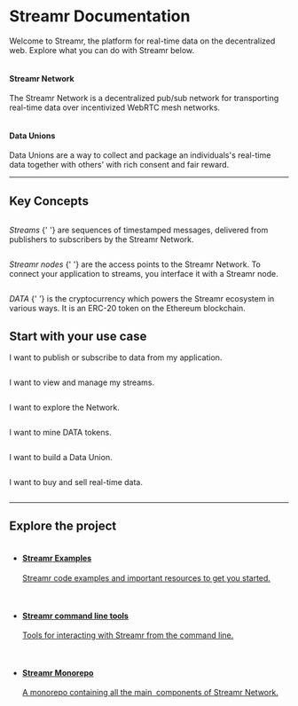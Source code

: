 
# Streamr Documentation
Welcome to Streamr, the platform for real-time data on the decentralized web. Explore what you can do with Streamr below.

<Panels>
    <Link to={docsLinks.streamrNetwork}>
        <ImageWrap>
            <img alt="" src={Ne} srcSet={`${Ne2x} 2x`} />
        </ImageWrap>
        <div>
            <h4>
                Streamr Network
            </h4>
            <p>
                The Streamr Network is a decentralized pub/sub network for transporting
                real-time data over incentivized WebRTC mesh&nbsp;networks.
            </p>
        </div>
    </Link>
    <Link to={docsLinks.dataUnions}>
        <ImageWrap>
            <img alt="" src={Du} srcSet={`${Du2x} 2x`} />
        </ImageWrap>
        <div>
            <h4>
                Data Unions
            </h4>
            <p>
                Data Unions are a way to collect and package an individuals&apos;s real-time
                data together with others&apos; with rich consent and fair&nbsp;reward.
            </p>
        </div>
    </Link>
</Panels>

<hr />

## Key Concepts
<Concept>
    <Link to={docsLinks.streams}>
        <ConceptImageWrap>
            <img src={iconStreams} alt="" />
        </ConceptImageWrap>
        <p>
            <em>Streams</em>
            {' '}
            are sequences of timestamped messages, delivered from publishers to subscribers by the
            Streamr&nbsp;Network.
        </p>
    </Link>
</Concept>
<Concept>
    <Link to={docsLinks.introToStreamrNetwork}>
        <ConceptImageWrap>
            <img src={iconNodes} alt="" />
        </ConceptImageWrap>
        <p>
            <em>Streamr nodes</em>
            {' '}
            are the access points to the Streamr Network. To connect your application to streams,
            you interface it with a Streamr&nbsp;node.
        </p>
    </Link>
</Concept>
<Concept>
    <Link to={docsLinks.dataToken}>
        <ConceptImageWrap>
            <img src={iconDATA} alt="" />
        </ConceptImageWrap>
        <p>
            <em>DATA</em>
            {' '}
            is the cryptocurrency which powers the Streamr ecosystem in various ways. It is an
            ERC-20 token on the Ethereum&nbsp;blockchain.
        </p>
    </Link>
</Concept>

## Start with your use case
<UseCase>
    <Link to={docsLinks.publishAndSubscribe}>
        <p>
            I want to publish or subscribe to data from my&nbsp;application.
        </p>
        <img alt="" src={next} />
    </Link>
</UseCase>
<UseCase>
    <Link to={docsLinks.managingYourStreams}>
        <p>
            I want to view and manage my&nbsp;streams.
        </p>
        <img alt="" src={next} />
    </Link>
</UseCase>
<UseCase>
    <Link to={docsLinks.networkExplorer}>
        <p>
            I want to explore the&nbsp;Network.
        </p>
        <img alt="" src={next} />
    </Link>
</UseCase>
<UseCase>
    <Link to={docsLinks.mining}>
        <p>
            I want to mine DATA&nbsp;tokens.
        </p>
        <img alt="" src={next} />
    </Link>
</UseCase>
<UseCase>
    <Link to={docsLinks.dataUnions}>
        <p>
            I want to build a Data&nbsp;Union.
        </p>
        <img alt="" src={next} />
    </Link>
</UseCase>
<UseCase>
    <Link to={docsLinks.marketplace}>
        <p>
            I want to buy and sell real-time&nbsp;data.
        </p>
        <img alt="" src={next} />
    </Link>
</UseCase>

<hr />

## Explore the project
<Explore>
    <ExploreImageWrap>
        <img alt="" src={devStack} srcSet={`${devStack2x} 2x`} />
    </ExploreImageWrap>
    <ul>
        <li>
            <a href="https://github.com/streamr-dev/examples" rel="noopener noreferrer" target="_blank">
                <div>
                    <h4>
                        Streamr Examples
                    </h4>
                    <p>
                        Streamr code examples and important resources to get you started.
                    </p>
                </div>
                <ExternalLinkWrap>
                    <img src={externalLink} alt="" />
                </ExternalLinkWrap>
            </a>
        </li>
        <li>
            <a href="https://github.com/streamr-dev/network-monorepo/tree/main/packages/cli-tools" rel="noopener noreferrer" target="_blank">
                <div>
                    <h4>
                        Streamr command line tools
                    </h4>
                    <p>
                        Tools for interacting with Streamr from the command line.
                    </p>
                </div>
                <ExternalLinkWrap>
                    <img src={externalLink} alt="" />
                </ExternalLinkWrap>
            </a>
        </li>
        <li>
            <a href="https://github.com/streamr-dev/network-monorepo" rel="noopener noreferrer" target="_blank">
                <div>
                    <h4>
                        Streamr Monorepo
                    </h4>
                    <p>
                        A monorepo containing all the main  components of Streamr Network.
                    </p>
                </div>
                <ExternalLinkWrap>
                    <img src={externalLink} alt="" />
                </ExternalLinkWrap>
            </a>
        </li>
    </ul>
</Explore>
